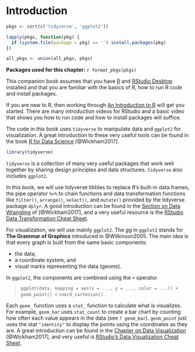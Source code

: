 # Introduction


```r
pkgs <- sort(c('tidyverse', 'ggplot2'))

lapply(pkgs, function(pkg) {
  if (system.file(package = pkg) == '') install.packages(pkg)
})

all_pkgs <- union(all_pkgs, pkgs)
```

**Packages used for this chapter:** `r format_pkgs(pkgs)`

This companion book assumes that you have [R](https://cran.r-project.org/) and [RStudio Desktop](https://www.rstudio.com/products/rstudio/) installed and that you are familiar with the basics of R, how to run R code and install packages.

If you are new to R, then working through [An Introduction to R](https://cran.r-project.org/doc/manuals/r-release/R-intro.html) will get you started.
There are many introduction videos for RStudio and a basic video that shows you how to run code and how to install packages will suffice.

The code in this book uses `tidyverse` to manipulate data and `ggplot2` for visualization.
A great introduction to these very useful tools can be found in the book [R for Data Science](https://r4ds.had.co.nz) [@Wickham2017]. 

```r
library(tidyverse)
```

`tidyverse` is a collection of many very useful packages that work well together by 
sharing design principles and data structures. `tidyverse` also includes `ggplot2`.

In this book, we will 
use tidyverse tibbles to replace R's built-in data.frames, 
the pipe operator `%>%` to chain
functions and data transformation functions like `filter()`, `arrange()`, `select()`, and
`mutate()` provided by the tidyverse package `dplyr`. 
A good introduction can be found in the
[Section on Data Wrangling](https://r4ds.had.co.nz/wrangle-intro.html) of [@Wickham2017],
and
a very useful resource is the [RStudio Data Transformation Cheat Sheet](https://github.com/rstudio/cheatsheets/raw/master/data-transformation.pdf). 

For visualization, we will use mainly `ggplot2`.
The _gg_ in `ggplot2` stands for __The Grammar of Graphics__ introduced in 
@Wilkinson2005.
The main idea is that every graph is built from the same basic components:

- the data,
- a coordinate system, and
- visual marks representing the data (geoms).

In `ggplot2`, the components are combined using the `+` operator.

> `ggplot(data, mapping = aes(x = ..., y = ..., color = ...)) +`
> `geom_point() +`
> `coord_cartesian()`

Each `geom_` function uses a `stat_` function to calculate what is visualizes. For example,
`geom_bar` uses `stat_count` to create a bar chart by counting how often each value appears in the data (see `? geom_bar`). `geom_point` just uses the stat `"identity"` to display the points using the coordinates as they are.
A great introduction can be found in the [Chapter on Data Visualization](https://r4ds.had.co.nz/data-visualisation.html) [@Wickham2017],
and very useful is
[RStudio's Data Visualization Cheat Sheet](https://github.com/rstudio/cheatsheets/raw/master/data-visualization-2.1.pdf).
